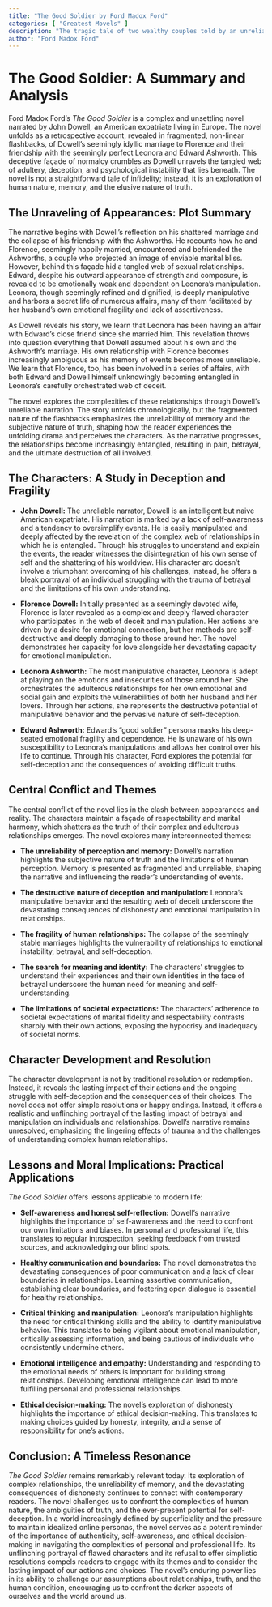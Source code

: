 ```yaml
---
title: "The Good Soldier by Ford Madox Ford"
categories: [ "Greatest Movels" ]
description: "The tragic tale of two wealthy couples told by an unreliable narrator."
author: "Ford Madox Ford"
---
```

# The Good Soldier: A Summary and Analysis

Ford Madox Ford's *The Good Soldier* is a complex and unsettling novel narrated by John Dowell, an American expatriate living in Europe. The novel unfolds as a retrospective account, revealed in fragmented, non-linear flashbacks, of Dowell's seemingly idyllic marriage to Florence and their friendship with the seemingly perfect Leonora and Edward Ashworth. This deceptive façade of normalcy crumbles as Dowell unravels the tangled web of adultery, deception, and psychological instability that lies beneath. The novel is not a straightforward tale of infidelity; instead, it is an exploration of human nature, memory, and the elusive nature of truth.


## The Unraveling of Appearances: Plot Summary

The narrative begins with Dowell's reflection on his shattered marriage and the collapse of his friendship with the Ashworths. He recounts how he and Florence, seemingly happily married, encountered and befriended the Ashworths, a couple who projected an image of enviable marital bliss.  However, behind this façade hid a tangled web of sexual relationships.  Edward, despite his outward appearance of strength and composure, is revealed to be emotionally weak and dependent on Leonora's manipulation. Leonora, though seemingly refined and dignified, is deeply manipulative and harbors a secret life of numerous affairs, many of them facilitated by her husband's own emotional fragility and lack of assertiveness.

As Dowell reveals his story, we learn that Leonora has been having an affair with Edward's close friend since she married him.  This revelation throws into question everything that Dowell assumed about his own and the Ashworth's marriage.  His own relationship with Florence becomes increasingly ambiguous as his memory of events becomes more unreliable.  We learn that Florence, too, has been involved in a series of affairs, with both Edward and Dowell himself unknowingly becoming entangled in Leonora's carefully orchestrated web of deceit.


The novel explores the complexities of these relationships through Dowell's unreliable narration. The story unfolds chronologically, but the fragmented nature of the flashbacks emphasizes the unreliability of memory and the subjective nature of truth, shaping how the reader experiences the unfolding drama and perceives the characters. As the narrative progresses, the relationships become increasingly entangled, resulting in pain, betrayal, and the ultimate destruction of all involved.


## The Characters: A Study in Deception and Fragility

* **John Dowell:** The unreliable narrator, Dowell is an intelligent but naive American expatriate. His narration is marked by a lack of self-awareness and a tendency to oversimplify events.  He is easily manipulated and deeply affected by the revelation of the complex web of relationships in which he is entangled. Through his struggles to understand and explain the events, the reader witnesses the disintegration of his own sense of self and the shattering of his worldview. His character arc doesn’t involve a triumphant overcoming of his challenges, instead, he offers a bleak portrayal of an individual struggling with the trauma of betrayal and the limitations of his own understanding.

* **Florence Dowell:**  Initially presented as a seemingly devoted wife, Florence is later revealed as a complex and deeply flawed character who participates in the web of deceit and manipulation. Her actions are driven by a desire for emotional connection, but her methods are self-destructive and deeply damaging to those around her. The novel demonstrates her capacity for love alongside her devastating capacity for emotional manipulation.

* **Leonora Ashworth:** The most manipulative character, Leonora is adept at playing on the emotions and insecurities of those around her. She orchestrates the adulterous relationships for her own emotional and social gain and exploits the vulnerabilities of both her husband and her lovers. Through her actions, she represents the destructive potential of manipulative behavior and the pervasive nature of self-deception.

* **Edward Ashworth:** Edward's "good soldier" persona masks his deep-seated emotional fragility and dependence. He is unaware of his own susceptibility to Leonora's manipulations and allows her control over his life to continue. Through his character, Ford explores the potential for self-deception and the consequences of avoiding difficult truths.



## Central Conflict and Themes

The central conflict of the novel lies in the clash between appearances and reality. The characters maintain a façade of respectability and marital harmony, which shatters as the truth of their complex and adulterous relationships emerges. The novel explores many interconnected themes:

* **The unreliability of perception and memory:** Dowell's narration highlights the subjective nature of truth and the limitations of human perception.  Memory is presented as fragmented and unreliable, shaping the narrative and influencing the reader's understanding of events.

* **The destructive nature of deception and manipulation:** Leonora's manipulative behavior and the resulting web of deceit underscore the devastating consequences of dishonesty and emotional manipulation in relationships.

* **The fragility of human relationships:** The collapse of the seemingly stable marriages highlights the vulnerability of relationships to emotional instability, betrayal, and self-deception.

* **The search for meaning and identity:** The characters' struggles to understand their experiences and their own identities in the face of betrayal underscore the human need for meaning and self-understanding.

* **The limitations of societal expectations:** The characters' adherence to societal expectations of marital fidelity and respectability contrasts sharply with their own actions, exposing the hypocrisy and inadequacy of societal norms.


## Character Development and Resolution

The character development is not by traditional resolution or redemption. Instead, it reveals the lasting impact of their actions and the ongoing struggle with self-deception and the consequences of their choices. The novel does not offer simple resolutions or happy endings. Instead, it offers a realistic and unflinching portrayal of the lasting impact of betrayal and manipulation on individuals and relationships. Dowell’s narrative remains unresolved, emphasizing the lingering effects of trauma and the challenges of understanding complex human relationships.



## Lessons and Moral Implications: Practical Applications

*The Good Soldier* offers lessons applicable to modern life:

* **Self-awareness and honest self-reflection:** Dowell's narrative highlights the importance of self-awareness and the need to confront our own limitations and biases. In personal and professional life, this translates to regular introspection, seeking feedback from trusted sources, and acknowledging our blind spots.

* **Healthy communication and boundaries:** The novel demonstrates the devastating consequences of poor communication and a lack of clear boundaries in relationships.  Learning assertive communication, establishing clear boundaries, and fostering open dialogue is essential for healthy relationships.

* **Critical thinking and manipulation:** Leonora's manipulation highlights the need for critical thinking skills and the ability to identify manipulative behavior. This translates to being vigilant about emotional manipulation, critically assessing information, and being cautious of individuals who consistently undermine others.

* **Emotional intelligence and empathy:** Understanding and responding to the emotional needs of others is important for building strong relationships. Developing emotional intelligence can lead to more fulfilling personal and professional relationships.

* **Ethical decision-making:** The novel’s exploration of dishonesty highlights the importance of ethical decision-making. This translates to making choices guided by honesty, integrity, and a sense of responsibility for one's actions.


## Conclusion: A Timeless Resonance

*The Good Soldier* remains remarkably relevant today. Its exploration of complex relationships, the unreliability of memory, and the devastating consequences of dishonesty continues to connect with contemporary readers. The novel challenges us to confront the complexities of human nature, the ambiguities of truth, and the ever-present potential for self-deception. In a world increasingly defined by superficiality and the pressure to maintain idealized online personas, the novel serves as a potent reminder of the importance of authenticity, self-awareness, and ethical decision-making in navigating the complexities of personal and professional life. Its unflinching portrayal of flawed characters and its refusal to offer simplistic resolutions compels readers to engage with its themes and to consider the lasting impact of our actions and choices. The novel's enduring power lies in its ability to challenge our assumptions about relationships, truth, and the human condition, encouraging us to confront the darker aspects of ourselves and the world around us.

